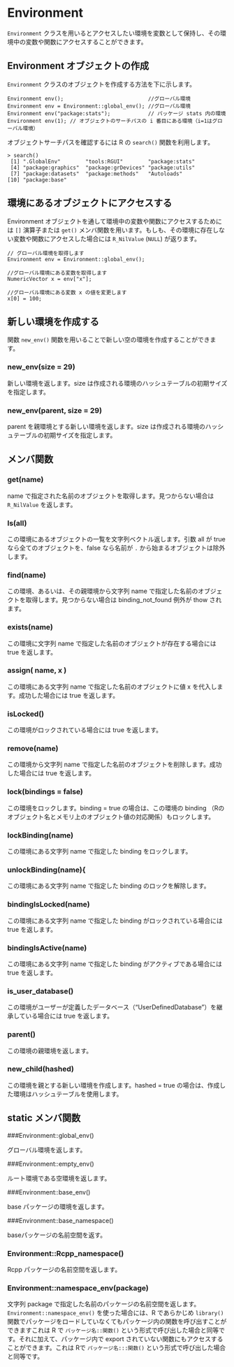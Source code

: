 # Environment

`Environment` クラスを用いるとアクセスしたい環境を変数として保持し、その環境中の変数や関数にアクセスすることができます。

## Environment オブジェクトの作成

`Environment ` クラスのオブジェクトを作成する方法を下に示します。

```
Environment env();                           //グローバル環境
Environment env = Environment::global_env(); //グローバル環境
Environment env("package:stats");            // パッケージ stats 内の環境
Environment env(1); // オブジェクトのサーチパスの i 番目にある環境（i=1はグローバル環境）
```

オブジェクトサーチパスを確認するには R の `search()` 関数を利用します。

```
> search()
 [1] ".GlobalEnv"        "tools:RGUI"        "package:stats"    
 [4] "package:graphics"  "package:grDevices" "package:utils"    
 [7] "package:datasets"  "package:methods"   "Autoloads"        
[10] "package:base"   
```

## 環境にあるオブジェクトにアクセスする

Environment オブジェクトを通して環境中の変数や関数にアクセスするためには `[]` 演算子または `get()` メンバ関数を用います。もしも、その環境に存在しない変数や関数にアクセスした場合には `R_NilValue` (`NULL`) が返ります。

```
// グローバル環境を取得します
Environment env = Environment::global_env();

//グローバル環境にある変数を取得します
NumericVector x = env["x"];

//グローバル環境にある変数 x の値を変更します
x[0] = 100;
```

## 新しい環境を作成する

関数 `new_env()` 関数を用いることで新しい空の環境を作成することができます。

### new_env(size = 29)

新しい環境を返します。size は作成される環境のハッシュテーブルの初期サイズを指定します。

### new_env(parent, size = 29)

parent を親環境とする新しい環境を返します。size は作成される環境のハッシュテーブルの初期サイズを指定します。



## メンバ関数

### get(name)

name で指定された名前のオブジェクトを取得します。見つからない場合は `R_NilValue` を返します。

### ls(all)

この環境にあるオブジェクトの一覧を文字列ベクトル返します。引数 all が true なら全てのオブジェクトを、false なら名前が `.` から始まるオブジェクトは除外します。

### find(name)

この環境、あるいは、その親環境から文字列 name で指定した名前のオブジェクトを取得します。見つからない場合は binding_not_found 例外が thow されます。

### exists(name)

この環境に文字列 name で指定した名前のオブジェクトが存在する場合には true を返します。

### assign( name, x )

この環境にある文字列 name で指定した名前のオブジェクトに値 x を代入します。成功した場合には true を返します。

### isLocked()

この環境がロックされている場合には true を返します。

### remove(name)

この環境から文字列 name で指定した名前のオブジェクトを削除します。成功した場合には true を返します。

### lock(bindings = false)

この環境をロックします。binding = true の場合は、この環境の binding （Rのオブジェクト名とメモリ上のオブジェクト値の対応関係）もロックします。

### lockBinding(name)

この環境にある文字列 name で指定した binding をロックします。

### unlockBinding(name){

この環境にある文字列 name で指定した binding のロックを解除します。

### bindingIsLocked(name)

この環境にある文字列 name で指定した binding がロックされている場合には true を返します。

### bindingIsActive(name)

この環境にある文字列 name で指定した binding がアクティブである場合には true を返します。


### is_user_database()

この環境がユーザーが定義したデータベース（"UserDefinedDatabase"）を継承している場合には true を返します。

### parent()

この環境の親環境を返します。

### new_child(hashed)

この環境を親とする新しい環境を作成します。hashed = true の場合は、作成した環境はハッシュテーブルを使用します。


## static メンバ関数

###Environment::global_env()

グローバル環境を返します。

###Environment::empty_env()

ルート環境である空環境を返します。

###Environment::base_env()

base パッケージの環境を返します。

###Environment::base_namespace()

baseパッケージの名前空間を返す。

### Environment::Rcpp_namespace()

Rcpp パッケージの名前空間を返します。

### Environment::namespace_env(package)

文字列 package で指定した名前のパッケージの名前空間を返します。`Environment::namespace_env()` を使った場合には、R であらかじめ `library()` 関数でパッケージをロードしていなくてもパッケージ内の関数を呼び出すことができますこれは R で `パッケージ名::関数()` という形式で呼び出した場合と同等です。それに加えて、パッケージ内で export されていない関数にもアクセスすることができます。これは Rで `パッケージ名:::関数()` という形式で呼び出した場合と同等です。

